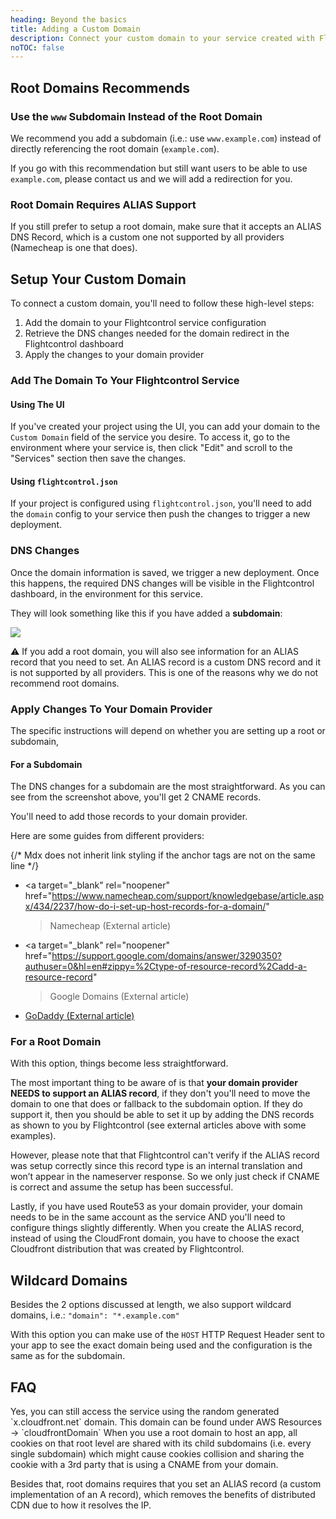 ```yaml
---
heading: Beyond the basics
title: Adding a Custom Domain
description: Connect your custom domain to your service created with Flightcontrol
noTOC: false
---
```


## Root Domains Recommends

### Use the `www` Subdomain Instead of the Root Domain

We recommend you add a subdomain (i.e.: use `www.example.com`) instead of directly referencing the root domain (`example.com`).

If you go with this recommendation but still want users to be able to use `example.com`, please contact us and we will add a redirection for you.

### Root Domain Requires ALIAS Support

If you still prefer to setup a root domain, make sure that it accepts an ALIAS DNS Record, which is a custom one not supported by all providers (Namecheap is one that does).

## Setup Your Custom Domain

To connect a custom domain, you'll need to follow these high-level steps:

1. Add the domain to your Flightcontrol service configuration
2. Retrieve the DNS changes needed for the domain redirect in the Flightcontrol dashboard
3. Apply the changes to your domain provider

### Add The Domain To Your Flightcontrol Service

#### Using The UI

If you've created your project using the UI, you can add your domain to the `Custom Domain` field of the service you desire.
To access it, go to the environment where your service is, then click "Edit" and scroll to the "Services" section then save the changes.

#### Using `flightcontrol.json`

If your project is configured using `flightcontrol.json`, you'll need to add the `domain` config to your service then push the changes to trigger a new deployment.

### DNS Changes

Once the domain information is saved, we trigger a new deployment. Once this happens, the required DNS changes will be visible in the Flightcontrol dashboard, in the environment for this service.

They will look something like this if you have added a **subdomain**:

<Image
  rounded={true}
  border={true}
  src="https://res.cloudinary.com/djp21wtxm/image/upload/v1655165403/i1600x349-REQhW6PMBk1__xncshv.png"
/>

<Note type="warning">
  ⚠️ If you add a root domain, you will also see information for an ALIAS record that you need to
  set. An ALIAS record is a custom DNS record and it is not supported by all providers. This is one
  of the reasons why we do not recommend root domains.
</Note>

### Apply Changes To Your Domain Provider

The specific instructions will depend on whether you are setting up a root or subdomain,

#### For a Subdomain

The DNS changes for a subdomain are the most straightforward. As you can see from the screenshot above, you'll get 2 CNAME records.

You'll need to add those records to your domain provider.

Here are some guides from different providers:

{/* Mdx does not inherit link styling if the anchor tags are not on the same line */}
- <a
    target="_blank"
    rel="noopener"
    href="https://www.namecheap.com/support/knowledgebase/article.aspx/434/2237/how-do-i-set-up-host-records-for-a-domain/"
  >Namecheap (External article)</a>
- <a
    target="_blank"
    rel="noopener"
    href="https://support.google.com/domains/answer/3290350?authuser=0&hl=en#zippy=%2Ctype-of-resource-record%2Cadd-a-resource-record"
  >Google Domains (External article)</a>
- <a target="_blank" rel="noopener" href="https://ca.godaddy.com/help/add-a-cname-record-19236">GoDaddy (External article)</a>

### For a Root Domain

With this option, things become less straightforward.

The most important thing to be aware of is that **your domain provider NEEDS to support an ALIAS record**, if they don't you'll need to move the domain to one that does or fallback to the subdomain option.
If they do support it, then you should be able to set it up by adding the DNS records as shown to you by Flightcontrol (see external articles above with some examples).

However, please note that that Flightcontrol can't verify if the ALIAS record was setup correctly since this record type is an internal translation and won’t appear in the nameserver response.
So we only just check if CNAME is correct and assume the setup has been successful.

Lastly, if you have used Route53 as your domain provider, your domain needs to be in the same account as the service AND you'll need to configure things slightly differently.
When you create the ALIAS record, instead of using the CloudFront domain, you have to choose the exact Cloudfront distribution that was created by Flightcontrol.

## Wildcard Domains

Besides the 2 options discussed at length, we also support wildcard domains, i.e.:
`"domain": "*.example.com"`

With this option you can make use of the `HOST` HTTP Request Header sent to your app to see the exact domain being used and the configuration is the same as for the subdomain.

## FAQ

<Collapse title="I have added the domain but still haven't made the DNS changes. Can I still access my service?">
  Yes, you can still access the service using the random generated `x.cloudfront.net` domain. This
  domain can be found under AWS Resources -> `cloudfrontDomain`
</Collapse>

<Collapse title="Why do you recommend using subdomain instead of root domain?">
  When you use a root domain to host an app, all cookies on that root level are shared with its
  child subdomains (i.e. every single subdomain) which might cause cookies collision and sharing the
  cookie with a 3rd party that is using a CNAME from your domain.

Besides that, root domains requires that you set an ALIAS record (a custom implementation of an A record), which removes the benefits of distributed CDN due to how it resolves the IP.

</Collapse>
